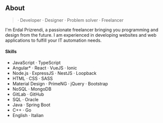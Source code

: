 ## About

> &#183; Developer &#183; Designer &#183; Problem solver &#183; Freelancer

I'm Erdal Prizrendi, a passionate freelancer bringing you programming and design from the future.
I am experienced in developing websites and web applications to fulfill your IT automation needs.

#### Skills

* JavaScript &#183; TypeScript
* Angular* &#183; React &#183; VueJS &#183; Ionic
* Node.js &#183; ExpressJS &#183; NestJS &#183; Loopback
* HTML &#183; CSS &#183; SASS
* Material Design &#183; PrimeNG &#183; jQuery &#183; Bootstrap
* NoSQL &#183; MongoDB
* GitLab &#183; GitHub
* SQL &#183; Oracle
* Java &#183; Spring Boot
* C++ &#183; Go
* English &#183; Italian